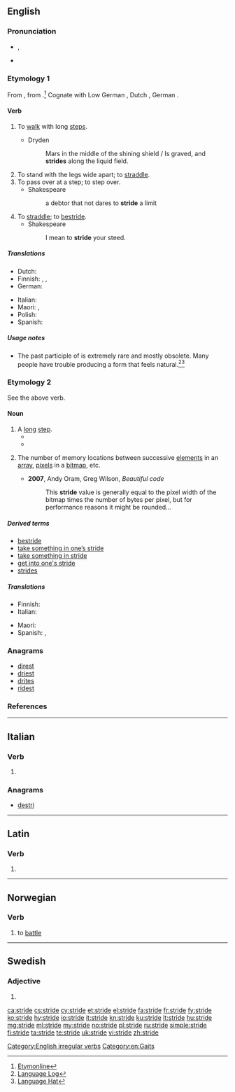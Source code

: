 {{also|stridé}}
==English==

===Pronunciation===
* {{enPR|strīd}}, {{IPA|/straɪd/|lang=en}}
* {{audio|en-us-stride.ogg|Audio (US)|lang=en}}

===Etymology 1===
From {{etyl|ang|en}} {{term|stridan||to stride|lang=ang}}, from {{etyl|gem-pro|en}} {{m|gem-pro|*strīdaną}}.<ref>[http://www.etymonline.com/index.php?search=stride&searchmode=none Etymonline]</ref> Cognate with Low German {{term|striden||to fight|lang=nds}}, Dutch {{term|strijden||to fight|lang=nl}}, German {{term|streiten||to fight, to quarrel|lang=de}}.

====Verb====
{{en-verb|strides|striding|strode|stridden|past_ptc2=strode|past_ptc3=strid}}

# {{context|intransitive|lang=en}} To [[walk]] with long [[step]]s.
#* Dryden
#*: Mars in the middle of the shining shield / Is graved, and '''strides''' along the liquid field.
# To stand with the legs wide apart; to [[straddle]].
# To pass over at a step; to step over.
#* Shakespeare
#*: a debtor that not dares to '''stride''' a limit
# To [[straddle]]; to [[bestride]].
#* Shakespeare
#*: I mean to '''stride''' your steed.

=====Translations=====
{{trans-top|to walk with long steps}}
* Dutch: {{t+|nl|schrijden}}
* Finnish: {{qualifier|once, take one long step}} {{t+|fi|harpata}}, {{t+|fi|loikata}}, {{qualifier|continuously}} {{t+|fi|harppoa}}
* German: {{t+|de|schreiten}}
{{trans-mid}}
* Italian: {{t|it|scavalcare}}
* Maori: {{t|mi|whārona}}, {{t|mi|tōihi}}
* Polish: {{t+|pl|kroczyć}}
* Spanish: {{t|es|dar zancadas}}
{{trans-bottom}}

=====Usage notes=====
* The past participle of {{term||stride}} is extremely rare and mostly obsolete. Many people have trouble producing a form that feels natural.<ref>[http://languagelog.ldc.upenn.edu/nll?p=737 Language Log]</ref><ref>[http://www.languagehat.com/archives/003282.php Language Hat]</ref>

===Etymology 2===
See the above verb.

====Noun====
{{en-noun}}

# A [[long]] [[step]].
#* {{quote-book|year=1907|author=[[w:Harold Edward Bindloss|Harold Bindloss]]
|title=The Dust of Conflict
|chapter=7|url=http://openlibrary.org/works/OL4429277W
|passage=Still, a dozen men with rifles, and cartridges to match, stayed behind when they filed through a white aldea lying silent amid the cane, and the Sin Verguenza swung into slightly quicker '''stride'''.}}
#* {{quote-news
|year=2011
|date=November 10
|author=Jeremy Wilson
|title=	England Under 21 5 Iceland Under 21 0: match report
|work=Telegraph
|url=http://www.telegraph.co.uk/sport/football/teams/england/8882713/England-Under-21-5-Iceland-Under-21-0-match-report.html
|page=
|passage=An utterly emphatic 5-0 victory was ultimately capped by two wonder strikes in the last two minutes from Aston Villa midfielder Gary Gardner. Before that, England had utterly dominated to take another purposeful '''stride''' towards the 2013 European Championship in Israel. They have already established a five-point buffer at the top of Group Eight. }}
# {{context|computing|lang=en}} The number of memory locations between successive [[element]]s in an [[array]], [[pixel]]s in a [[bitmap]], etc.
#* '''2007''', Andy Oram, Greg Wilson, ''Beautiful code''
#*: This '''stride''' value is generally equal to the pixel width of the bitmap times the number of bytes per pixel, but for performance reasons it might be rounded...

=====Derived terms=====
* [[bestride]]
* [[take something in one’s stride]]
* [[take something in stride]]
* [[get into one's stride]]
* [[strides]] {{qualifier|Australian|plural only}}

=====Translations=====
{{trans-top|long step}}
* Finnish: {{t|fi|harppaus}}
* Italian: {{t+|it|falcata|f}}
{{trans-mid}}
* Maori: {{t|mi|whāronatanga}}
* Spanish: {{t+|es|zancada|f}}, {{t|es|paso largo|m}}
{{trans-bottom}}

===Anagrams===
* [[direst#English|direst]]
* [[driest#English|driest]]
* [[drites#English|drites]]
* [[ridest#English|ridest]]

===References===
<references />

[[Category:English irregular verbs]]
[[Category:en:Gaits]]

----

==Italian==

===Verb===
{{head|it|verb form}}

# {{conjugation of|stridere||3|s|pres|ind|lang=it}}

===Anagrams===
* [[destri#Italian|destri]]

----

==Latin==

===Verb===
{{la-verb-form|strīde}}

# {{conjugation of|strīdō||2|s|pres|act|imp|lang=la}}

----

==Norwegian==

===Verb===
{{head|no|verb|head=[[å]] stride}}

# to [[battle]]

----

==Swedish==

===Adjective===
{{head|sv|adjective form}}

# {{sv-adj-form-abs-def-m|strid}}

[[ca:stride]]
[[cs:stride]]
[[cy:stride]]
[[et:stride]]
[[el:stride]]
[[fa:stride]]
[[fr:stride]]
[[fy:stride]]
[[ko:stride]]
[[hy:stride]]
[[io:stride]]
[[it:stride]]
[[kn:stride]]
[[ku:stride]]
[[lt:stride]]
[[hu:stride]]
[[mg:stride]]
[[ml:stride]]
[[my:stride]]
[[no:stride]]
[[pl:stride]]
[[ru:stride]]
[[simple:stride]]
[[fi:stride]]
[[ta:stride]]
[[te:stride]]
[[uk:stride]]
[[vi:stride]]
[[zh:stride]]
